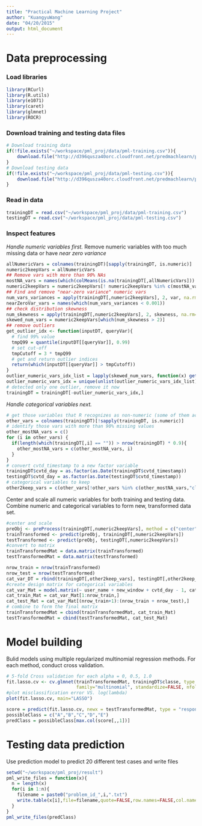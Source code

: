 ```yaml
---
title: "Practical Machine Learning Project"
author: "KuangyuWang"
date: "04/20/2015"
output: html_document
---
```


# Data preprocessing

### Load libraries

```r
library(RCurl)
library(R.utils)
library(e1071)
library(caret)
library(glmnet)
library(ROCR)
```

### Download training and testing data files

```r
# Download training data
if(!file.exists("~/workspace/pml_proj/data/pml-training.csv")){
    download.file("http://d396qusza40orc.cloudfront.net/predmachlearn/pml-training.csv", "~/workspace/pml_proj/data/pml-training.csv", method="auto")
}
# Download testing data
if(!file.exists("~/workspace/pml_proj/data/pml-testing.csv")){
    download.file("http://d396qusza40orc.cloudfront.net/predmachlearn/pml-testing.csv", "~/workspace/pml_proj/data/pml-testing.csv", method="auto")
}
```

### Read in data

```r
trainingDT = read.csv("~/workspace/pml_proj/data/pml-training.csv")
testingDT = read.csv("~/workspace/pml_proj/data/pml-testing.csv")
```

### Inspect features

*Handle numeric variables first.* Remove numeric variables with too much missing data or have *near zero variance*

```r
allNumericVars = colnames(trainingDT)[sapply(trainingDT, is.numeric)]
numeric2keepVars = allNumericVars
## Remove vars with more than 90% NAs
mostNA_vars = names(which(colMeans(is.na(trainingDT[,allNumericVars])) > 0.9))
numeric2keepVars = numeric2keepVars[! numeric2keepVars %in% c(mostNA_vars, "X", "raw_timestamp_part_1", "raw_timestamp_part_2")]
## Find and remove "near-zero variance" numeric vars
num_vars_variances = apply(trainingDT[,numeric2keepVars], 2, var, na.rm=T)
nearZeroVar_vars = names(which(num_vars_variances < 0.001))
## check distribution skewness
num_skewness = apply(trainingDT[,numeric2keepVars], 2, skewness, na.rm=T)
skewed_num_vars = numeric2keepVars[which(num_skewness > 2)]
## remove outliers
get_outlier_idx <- function(inputDT, queryVar){
  # find 99% value
  tmpQ99 = quantile(inputDT[[queryVar]], 0.99)
  # set cut-off
  tmpCutoff = 3 * tmpQ99
  # get and return outlier indices
  return(which(inputDT[[queryVar]] > tmpCutoff))
}
outlier_numeric_vars_idx_list = lapply(skewed_num_vars, function(x) get_outlier_idx(trainingDT, x))
outlier_numeric_vars_idx = unique(unlist(outlier_numeric_vars_idx_list))
# detected only one outlier, remove it now
trainingDT = trainingDT[-outlier_numeric_vars_idx,]
```

*Handle categorical variables next.* 

```r
# get those variables that R recognizes as non-numeric (some of them actually are numeric, need to fix them before proceeding)
other_vars = colnames(trainingDT)[!sapply(trainingDT, is.numeric)]
# identify those vars with more than 90% missing values
other_mostNA_vars = c()
for (i in other_vars) {
  if(length(which(trainingDT[,i] == "")) > nrow(trainingDT) * 0.9){
    other_mostNA_vars = c(other_mostNA_vars, i)
  }
}
# convert cvtd_timestamp to a new factor variable
trainingDT$cvtd_day = as.factor(as.Date(trainingDT$cvtd_timestamp))
testingDT$cvtd_day = as.factor(as.Date(testingDT$cvtd_timestamp))
# categorical variables to keep
other2keep_vars = c(other_vars[!other_vars %in% c(other_mostNA_vars,"classe","cvtd_timestamp")], "cvtd_day")
```


Center and scale all numeric variables for both training and testing data. Combine numeric and categorical variables to form new, transformed data set.

```r
#center and scale
preObj <- preProcess(trainingDT[,numeric2keepVars], method = c("center", "scale"))
trainTransformed <- predict(preObj, trainingDT[,numeric2keepVars])
testTransformed <- predict(preObj, testingDT[,numeric2keepVars])
#convert to matrix
trainTransformedMat = data.matrix(trainTransformed)
testTransformedMat = data.matrix(testTransformed)

nrow_train = nrow(trainTransformed)
nrow_test = nrow(testTransformed)
cat_var_DT = rbind(trainingDT[,other2keep_vars], testingDT[,other2keep_vars]) 
#create design matrix for categorical variables
cat_var_Mat = model.matrix(~ user_name + new_window + cvtd_day - 1, cat_var_DT)
cat_train_Mat = cat_var_Mat[1:nrow_train,]
cat_test_Mat = cat_var_Mat[(nrow_train+1):(nrow_train + nrow_test),]
# combine to form the final matrix 
trainTransformedMat = cbind(trainTransformedMat, cat_train_Mat)
testTransformedMat = cbind(testTransformedMat, cat_test_Mat)
```

# Model building

Bulid models using multiple regularized multinomial regression methods. For each method, conduct cross validation.

```r
# 5-fold Cross validation for each alpha = 0, 0.5, 1.0
fit.lasso.cv <- cv.glmnet(trainTransformedMat, trainingDT$classe, type.measure="class", alpha=1, 
                          family="multinomial", standardize=FALSE, nfolds=5)
#plot misclassification error VS. log(lambda)
plot(fit.lasso.cv, main="LASSO")

score = predict(fit.lasso.cv, newx = testTransformedMat, type = "response",s=fit.lasso.cv$lambda.min)
possibleClass = c("A","B","C","D","E")
predClass = possibleClass[max.col(score[,,1])] 
```

# Testing data prediction

Use prediction model to predict 20 different test cases and write files

```r
setwd("~/workspace/pml_proj/result")
pml_write_files = function(x){
  n = length(x)
  for(i in 1:n){
    filename = paste0("problem_id_",i,".txt")
    write.table(x[i],file=filename,quote=FALSE,row.names=FALSE,col.names=FALSE)
  }
}
pml_write_files(predClass)
```